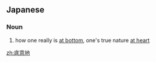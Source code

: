 ==Japanese==
{{ja-kanjitab|そこ|い|じ|yomi=ko}}

===Noun===
{{ja-noun|そこいじ}}

# how one really is [[at bottom]], one's true nature [[at heart]]
#: {{ja-usex|職場に底意地の悪い人がいる。|しょくば に そこいじ の わるい ひと が いる。|There's a mean person at my job.}}

[[zh:底意地]]